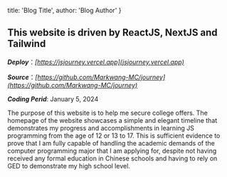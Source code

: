 
  title: 'Blog Title',
  author: 'Blog Author'
}


## This website is driven by ReactJS, NextJS and Tailwind

***Deploy***：*[https://jsjourney.vercel.app](jsjourney.vercel.app)*

***Source***：*[https://github.com/Markwang-MC/journey](https://github.com/Markwang-MC/journey)*

***Coding Perid***: January 5, 2024

The purpose of this website is to help me secure college offers. The homepage of the website showcases a simple and elegant timeline that demonstrates my progress and accomplishments in learning JS programming from the age of 12 or 13 to 17. This is sufficient evidence to prove that I am fully capable of handling the academic demands of the computer programming major that I am applying for, despite not having received any formal education in Chinese schools and having to rely on GED to demonstrate my high school level.



